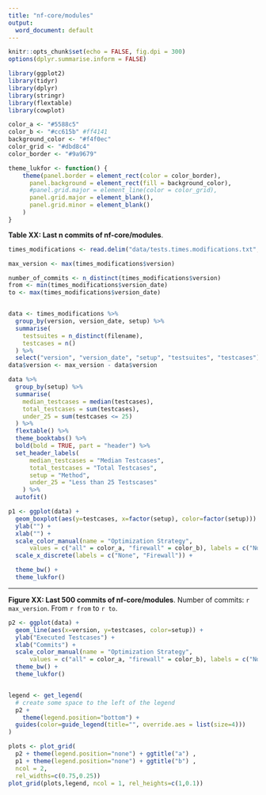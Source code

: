 ```yaml
---
title: "nf-core/modules"
output:
  word_document: default
---
```


```r
knitr::opts_chunk$set(echo = FALSE, fig.dpi = 300)
options(dplyr.summarise.inform = FALSE)

library(ggplot2)
library(tidyr)
library(dplyr)
library(stringr)
library(flextable)
library(cowplot)

color_a <- "#5588c5"
color_b <- "#cc615b" #ff4141
background_color <- "#f4f0ec"
color_grid <- "#dbd8c4"
color_border <- "#9a9679"

theme_lukfor <- function() {
    theme(panel.border = element_rect(color = color_border),
      panel.background = element_rect(fill = background_color),
      #panel.grid.major = element_line(color = color_grid),
      panel.grid.major = element_blank(),
      panel.grid.minor = element_blank()
    )
}

```

**Table XX: Last n commits of nf-core/modules**.

```r

times_modifications <- read.delim("data/tests.times.modifications.txt", header=TRUE, sep=",")

max_version <- max(times_modifications$version)

number_of_commits <- n_distinct(times_modifications$version)
from <- min(times_modifications$version_date)
to <- max(times_modifications$version_date)


data <- times_modifications %>%
  group_by(version, version_date, setup) %>%
  summarise(
    testsuites = n_distinct(filename),
    testcases = n()
  ) %>%
  select("version", "version_date", "setup", "testsuites", "testcases")
data$version <- max_version - data$version

data %>%
  group_by(setup) %>%
  summarise(
    median_testcases = median(testcases),
    total_testcases = sum(testcases),
    under_25 = sum(testcases <= 25)
  ) %>%
  flextable() %>%
  theme_booktabs() %>% 
  bold(bold = TRUE, part = "header") %>%
  set_header_labels(
      median_testcases = "Median Testcases",
      total_testcases = "Total Testcases",
      setup = "Method",
      under_25 = "Less than 25 Testscases"
    ) %>%   
  autofit()
```


```r
p1 <- ggplot(data) +
  geom_boxplot(aes(y=testcases, x=factor(setup), color=factor(setup))) +
  ylab("") +
  xlab("") +
  scale_color_manual(name = "Optimization Strategy",
      values = c("all" = color_a, "firewall" = color_b), labels = c("None", "Firewall")) +
  scale_x_discrete(labels = c("None", "Firewall")) +

  theme_bw() + 
  theme_lukfor()

```


---

**Figure XX: Last 500 commits of nf-core/modules**. Number of commits: `r max_version`. From `r from` to `r to`.

```r
p2 <- ggplot(data) +
  geom_line(aes(x=version, y=testcases, color=setup)) +
  ylab("Executed Testcases") +
  xlab("Commits") +
  scale_color_manual(name = "Optimization Strategy",
      values = c("all" = color_a, "firewall" = color_b), labels = c("None", "Firewall")) +
  theme_bw() +
  theme_lukfor()


legend <- get_legend(
  # create some space to the left of the legend
  p2 + 
    theme(legend.position="bottom") +
  guides(color=guide_legend(title="", override.aes = list(size=4)))
)

plots <- plot_grid(
  p2 + theme(legend.position="none") + ggtitle("a") ,
  p1 + theme(legend.position="none") + ggtitle("b") ,
  ncol = 2,
  rel_widths=c(0.75,0.25))
plot_grid(plots,legend, ncol = 1, rel_heights=c(1,0.1))
```
